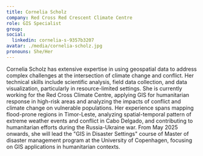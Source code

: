 ```yaml
---
title: Cornelia Scholz
company: Red Cross Red Crescent Climate Centre
role: GIS Specialist
group:
social:
  linkedin: cornelia-s-9357b3207
avatar: ./media/cornelia-scholz.jpg
pronouns: She/Her
---
```

Cornelia Scholz has extensive expertise in using geospatial data to address complex challenges at the intersection of climate change and conflict. Her technical skills include scientific analysis, field data collection, and data visualization, particularly in resource-limited settings. She is currently working for the Red Cross Climate Centre, applying GIS for humanitarian response in high-risk areas and analyzing the impacts of conflict and climate change on vulnerable populations. Her experience spans mapping flood-prone regions in Timor-Leste, analyzing spatial-temporal pattern of extreme weather events and conflict in Cabo Delgado, and contributing to humanitarian efforts during the Russia-Ukraine war. From May 2025 onwards, she will lead the "GIS in Disaster Settings" course of Master of disaster management program at the University of Copenhagen, focusing on GIS applications in humanitarian contexts.